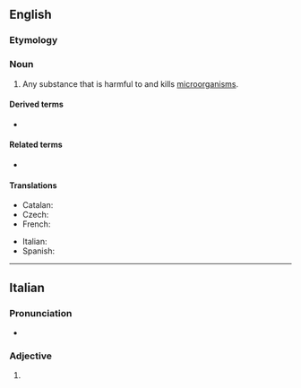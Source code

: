 ==English==
{{wikipedia}}

===Etymology===
{{suffix|microbe|cide|lang=en}}

===Noun===
{{en-noun}}

# Any substance that is harmful to and kills [[microorganism]]s.

====Derived terms====
* {{l|en|microbicidal}}

====Related terms====
* {{l|en|microbe}}

====Translations====
{{trans-top|substance that is harmful to microorganisms}}
* Catalan: {{t|ca|microbicida|f}}
* Czech: {{t+|cs|mikrobicid|m}}
* French: {{t+|fr|microbicide}}
{{trans-mid}}
* Italian: {{t+|it|microbicida|m}}
* Spanish: {{t|es|microbicida|f}}
{{trans-bottom}}

----

==Italian==

===Pronunciation===
* {{rhymes|ide|lang=it}}

===Adjective===
{{head|it|adjective form}}

# {{feminine plural of|microbicida|lang=it}}